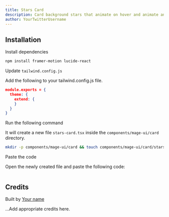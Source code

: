 ```yaml
---
title: Stars Card
description: Card background stars that animate on hover and animate anyway
author: YourTwitterUsername
---
```


<ComponentPreview name="card-stars-card--docs" />

## Installation

<Steps>
<Step>Install dependencies</Step>

```bash
npm install framer-motion lucide-react
```

<Step>Update `tailwind.config.js`</Step>

Add the following to your tailwind.config.js file.

```json
module.exports = {
  theme: {
    extend: {
    }
  }
}
```

<Step>Run the following command</Step>

It will create a new file `stars-card.tsx` inside the `components/mage-ui/card` directory.

```bash 
mkdir -p components/mage-ui/card && touch components/mage-ui/card/stars-card.tsx
```

<Step>Paste the code</Step> 

Open the newly created file and paste the following code:

```jsx file=<rootDir>/mage-ui/card/stars-card.tsx

```
</Steps>


## Credits

   Built by [Your name](https://github.com/YourGithubUsername)

   ...Add appropriate credits here.